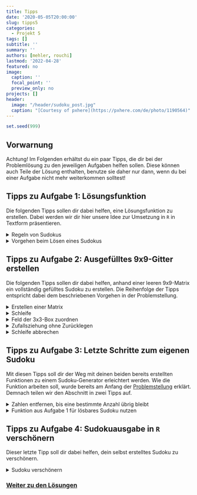 ---
title: Tipps
date: '2020-05-05T20:00:00'
slug: tipps5
categories:
  - Projekt 5
tags: []
subtitle: ''
summary: ''
authors: [mehler, rouchi]
lastmod: '2022-04-28'
featured: no
image:
  caption: ''
  focal_point: ''
  preview_only: no
projects: []
header:
  image: "/header/sudoku_post.jpg"
  caption: "[Courtesy of pxhere](https://pxhere.com/de/photo/1190564)"
---

```{r, echo=F}
set.seed(999)
```

## Vorwarnung

Achtung! Im Folgenden erhältst du ein paar Tipps, die dir bei der Problemlösung zu den jeweiligen Aufgaben helfen sollen. Diese können auch Teile der Lösung enthalten, benutze sie daher nur dann, wenn du bei einer Aufgabe nicht mehr weiterkommen solltest!


## Tipps zu Aufgabe 1: Lösungsfunktion

Die folgenden Tipps sollen dir dabei helfen, eine Lösungsfunktion zu erstellen. Dabei werden wir dir hier unsere Idee zur Umsetzung in `R` in Textform präsentieren.

<details><summary>Regeln von Sudokus</summary>

Hier soll es um das Prinzip von Sudokus gehen. In anderen Worten: Welche Regeln gibt es?
Die Regeln sind erst einmal einfach. In jeder Zeile und Spalte sowie auch in jedem der neun 3x3-Quadrate dürfen die Zahlen von 1 bis 9 jeweils nur ein Mal vorkommen.

Reihen und Spalten einzeln zu betrachten, sollte dabei kein Problem darstellen. Doch wie überprüft man das mit den 3x3-Quadraten? Für jedes Feld muss das richtige 3x3-Quadrat ausgewählt und abgeglichen werden. Auf die Lösung dieses Problems solltest du dich erst einmal konzentrieren. Wie kann man das in `R` umsetzen?

</details>
 

<details><summary>Vorgehen beim Lösen eines Sudokus</summary>

Bis hierhin sollte man sich Gedanken gemacht haben, wie man den Abgleich mit den Regeln gestalten könnte. Darauf folgt nun die Frage: Wie geht man beim Lösen eines Sudokus vor?

Um beim Lösen eines Sudokus voranzukommen, muss man nach Feldern suchen, die eindeutig besetzt werden können. Dafür gibt es zwei einfache Möglichkeiten (die schwierigeren lassen wir einmal außen vor), die wir uns am Beispiel eines beliebigen 3x3-Quadrats anschauen:

1. Ein Feld des Quadrats kann nur durch eine Zahl besetzt werden, weil alle anderen Zahlen bereits in der gleichen Zeile oder Spalte oder dem gleichen 3x3-Quadrat vorkommen.
![](/post/2020-05-05-tipps5_files/Lösungsstrategie1.png){width=50%}
2. Ein Feld des Quadrats kann deshalb besetzt werden, weil eine Zahl, die in diesem 3x3-Quadrat noch fehlt, nur an eine freie Position des Quadrats gesetzt werden kann. Das kann dann passieren, wenn jene Zahl in anderen 3x3-Quadraten bereits vorhanden ist und dadurch gewisse Zeilen und Spalten blockiert.
![](/post/2020-05-05-tipps5_files/LösungsstrategieNummer2.png){width=50%}

Versuch doch mal, den ersten Punkt in `R` umzusetzen!


Danach stellt sich die Frage: Wann soll die erstellte Funktion abgebrochen werden? - Falls du dazu keine Idee hast, kannst du dir hier einen kleine Anregung holen.

<details><summary>Abbruch der Funktion</summary>

Das 9x9-Gitter eines Sudokus hat 81 Felder. Das Ziel ist es, diese vollständig zu besetzen. Also sollte die Funktion stoppen, sobald das Sudoku 81 Zahlen enthält.

Wenn das Sudoku nicht lösbar ist, kommt es womöglich zu einem anderen Problem: die Funktion stoppt nie. Auch das solltest du in den Griff bekommen. Wenn dir nichts anderes einfällt, dann versuch doch die Durchgänge zu zählen und bei X Durchgängen zu stoppen. Natürlich sollte bis dahin klar sein, dass das Sudoku nicht lösbar ist.

</details>

*Zusatz*: Ein weiterer Punkt, den du beachten kannst, ist, dass du von deiner Funktion alle Operationen immer nur für jene Felder durchführen lässt, die noch nicht belegt sind. Das kannst du mit einer `if`-Funktion machen und es erspart dir sehr viel Zeit.

</details>


## Tipps zu Aufgabe 2: Ausgefülltes 9x9-Gitter erstellen

Die folgenden Tipps sollen dir dabei helfen, anhand einer leeren 9x9-Matrix ein vollständig gefülltes Sudoku zu erstellen. Die Reihenfolge der Tipps entspricht dabei dem beschriebenen Vorgehen in der Problemstellung.

<details><summary>Erstellen einer Matrix</summary>

Eine Matrix braucht nur Angaben zu Zeilen- und Spaltenzahl. Diese kannst du einfach mit den Argumenten `nrow` und `ncol` bestimmen. Versuch dir über die Hilfefunktion von `R` den Befehl für Matrizen anzuschauen und herauszufinden, welche Argumente du noch benötigst.

</details>

<details><summary>Schleife</summary>

Dieser Tipp soll dir dabei helfen, die richtige Schleifenart zu finden, um jedes Feld mithilfe von Zeilen- und Spaltenvariable einmal abzugehen.

Am besten benutzt du in diesem Fall die `for`-Schleife. Du kannst eine `for`-Schleife für die Zeilen 1 bis 9 erstellen und darin eine weitere `for`-Schleife für die Spalten 1 bis 9. So beginnt die Funktion in Zeile 1 und geht dann alle Felder von Spalte 1 bis Spalte 9 durch, ehe die Funktion zu Zeile 2 übergeht und dort auch alle Felder von Spalte 1 bis 9 durchgeht, bis am Ende das Feld in Zeile 9 und Spalte 9 erreicht wird.

</details>


<details><summary>Feld der 3x3-Box zuordnen</summary>

Um herauszufinden, in welchem 3x3-Quadrat du dich gerade befindest, musst du jedes Quadrat einzeln testen. Hierfür benutzen wir beispielhaft die erste Box:

- Mit dem logischen *und* `&` kannst du eine `if`-Funktion an mehrere Bedingungen knüpfen.
- Mit `is.elememt` überprüft man, ob eine Zahl Element eines bestimmten Objektes ist.

In unserem Fall steht `f` für die Zeilen und `g` für die Spalten. Wir schauen nun, ob sich das betrachtete Feld in Zeile 1 bis 3 und in Spalte 1 bis 3 befindet, was dem ersten Quadrat entsprechen würde. Wenn dies der Fall ist, speichern wir das zuvor als erstes Quadrat definierte `Qua1` in einem neuen Objekt `z`. Diese Überprüfung sollte dann mit allen Quadraten durchgeführt werden, um unter allen Umständen das richtige Quadrat zu ermitteln.

```{r, eval = F}
if (is.element(f, 1:3) & is.element(g, 1:3)) {z <- Qua1}
```

</details>


<details><summary>Zufallsziehung ohne Zurücklegen</summary>

Für die Zufallsziehung brauchst du von Anfang an zwei Variablen. In der einen definierst du, aus welchen Zahlen gezogen werden sollen (am Anfang immer 1 bis 9); nennen wir sie `b`. In der anderen speicherst du die ausgeloste Zahl; nennen wir sie `a`. Nun muss in der ersten Variable (`b`) die benutzte Zahl `a` immer wieder ausgeschlossen werden. Das Ganze kann man mit `subset` machen, indem alle Zahlen von `b`, die ungleich `a` sind, wieder in `b` übernommen werden. So befinden sich mit jedem Durchgang für ein Feld eine Zahl weniger im Objekt `b`.

</details>


<details><summary>Schleife abbrechen</summary>

Wenn der Füllversuch des Sudoku an einer Stelle nicht mehr nach den Regeln möglich ist, dann sollte die Funktion erneut bei einer leeren 9x9-Matrix mit dem Füllen beginnen. Das ist dann der Fall, wenn in einem Feld alle 9 Zahlen probiert wurden und nicht eingesetzt werden konnten. In Folge dessen ist die Länge des Vektors `b` = 0. Mithilfe dieser Information solltest du einen `break`-Befehl erstellen, den du zum Abbruch dreier Schleifen an der richtigen Stelle einsetzen musst: die `repeat`-Schleife zum Einsetzen einer zufälligen Zahl in das betrachtete Feld muss beendet werden und die beiden `for`-Schleifen, die ansonsten trotzdem noch alle weiteren Felder durchgehen würden.

</details>


## Tipps zu Aufgabe 3: Letzte Schritte zum eigenen Sudoku

Mit diesen Tipps soll dir der Weg mit deinen beiden bereits erstellten Funktionen zu einem Sudoku-Generator erleichtert werden. Wie die Funktion arbeiten soll, wurde bereits am Anfang der [Problemstellung](/post/problemstellung5) erklärt. Demnach teilen wir den Abschnitt in zwei Tipps auf. 

<details><summary>Zahlen entfernen, bis eine bestimmte Anzahl übrig bleibt</summary>

In diesem Tipp soll es darum gehen, wie wir von einem vollständig gefüllten Sudoku-Gitter so lange Zahlen entfernen, bis eine bestimmte Anzahl an Zahlen im Gitter übrig geblieben ist (Anmerkung: Wähle am besten eine Anzahl zwischen 25 und 40).

Wichtig: Speichere dir das vollständige Gitter in einem zweiten Objekt ab, sonst geht es dir im Folgenden verloren und du musst immer wieder ein neues erstellen.

Zunächst einmal musst du dir überlegen, wie du wiederholt Zahlen aus dem Gitter löschen kannst bzw. durch `NA` ersetzen kannst. 

Hast du das geschafft, solltest du überlegen, welche Zahlen du löschen willst. Im Vorhinein spezifische Felder auszuwählen, wäre sehr aufwendig und könnte auch in einem unlösbaren Sudoku enden. Die Feld-Koordinate aus Zeile und Spalte sollte also zufällig gewählt sein.

Bist du damit fertig, erfüllt die Funktion schon fast ihren Zweck. Es fehlt nur noch die Bedingung, mit der du sie beendest. Probier das erst einmal selbst!

<details><summary>Erstellen der Bedingung</summary>

Es könnte problematisch sein, die Anzahl der Wiederholungen der Funktion einfach zu begrenzen, da zufällig mehrfach das selbe Feld ausgewählt werden könnte (Das ist bei 50 zu löschenden Zahlen sogar sehr wahrscheinlich!). Aus diesem Grund solltest du hier mit der Anzahl der Zahlen arbeiten, die jeweils nach dem Löschen im Sudoku übrig geblieben sind. Das Ziel sollte also sein, die Funktion dann zu beenden, wenn nur noch `XX` Zahlen im Gitter übrig sind.

</details>

</details>


<details><summary>Funktion aus Aufgabe 1 für lösbares Sudoku nutzen</summary>

Zu diesem Zeitpunkt sollte man ein Sudoku-Gitter mit einer beliebigen Anzahl an Zahlen erstellt haben. Jetzt soll es darum gehen, die Funktion aus Tipp 1 (die Lösungsfunktion) sowie einige Ergänzungen so in eine neue Funktion zu implementieren, dass die Funktion ein lösbares Sudoku generiert.

Zu diesem Zeitpunkt gibt es zwei Möglichkeiten:

1. Das Sudoku ist mit der Lösungsfunktion lösbar.
2. Das Sudoku ist mit der Lösungsfunktion nicht lösbar.


Wenn 1. zutrifft, sollte die Funktion stoppen. Das erstellte Sudoku war lösbar und muss nur noch abgerufen werden. Wichtig ist dabei natürlich, dass du es vor dem Lösungsversuch in einer neuen Variable abgespeichert hast!

Wenn 2. zutrifft, sollte die Funktion komplett von vorne anfangen und von dem am Anfang erstellten vollständigen Gitter erneut zufällig Zahlen entfernen. Damit das Ganze automatisch abläuft, musst du die Funktion aus Tipp 1 sowie die Lösungsfunktion in eine Schleife packen.

Das Endergebnis sollte eine Schleife sein, die anhand eines vollständigen 9x9-Sudoku-Gitters ein lösbares Sudoku mit X gegebenen Zahlen generiert. 


**Anmerkung**: Je weniger Zahlen gegeben sein sollen, desto länger wird der Vorgang andauern. Außerdem nutzt die von uns (in den Lösungen) erstellte Lösungsfunktion nur eine Lösungsstrategie von vielen. Deshalb ist ihre Fähigkeit beschränkt.  

</details>


## Tipps zu Aufgabe 4: Sudokuausgabe in `R` verschönern

Dieser letzte Tipp soll dir dabei helfen, dein selbst erstelltes Sudoku zu verschönern. 

<details><summary>Sudoku verschönern</summary>

Unser Ausgangspunkt ist vergleichbar mit einem normalen Datensatz aus einem Experiment. Nur möchten wir diesen Datensatz nun irgendwie abbilden. Abbildungen zum Veranschaulichen von Daten kann man mithilfe von Plots erstellen. Diese sind jedoch eher nicht für die Darstellung von Matrizen geeignet; wir sind also auf der Suche nach Plots für Matrizen.

Eine mögliche Lösung dafür stellt das Paket `plot.matrix` dar. Lade jenes Paket herunter und plotte dein Sudoku einmal ohne weitere Argumente.
![](/post/2020-05-05-tipps5_files/Sudoku vor der Bearbeitung.png)

Das Ergebnis ist schon einmal vielversprechend: Es erscheint ein Koordinatensystem, das mit einem teilweise gefärbten Gitter durchsetzt ist. Einige Bearbeitungsschritte sind nötig, um das zu einem Sudoku zu verwandeln:

- Schreibe eine neue Überschrift!
- Entferne die Beschriftungen von den Achsen!
- Entferne die Achsen!
- Weise jeder Zahl eine eigene Farbe zu!
- Entferne das Gitter!
- Lass die Zahlen in den Feldern anzeigen!
- Entferne das `+` vor den Zahlen!
- Formatiere die `NA`-Felder neu in leere weiße Felder!

Viele dieser Formatierung sind auf den Websites in der [Problemstellung](/post/problemstellung5) beschrieben. Falls du nicht weiter weißt, schaue dich auch noch auf anderen Seiten um.

Offen bleibt das Gitter-Problem. Normale Sudokus haben verstärkte Rahmen um die 3x3-Quadrate. Eine etwas aufwendige Möglichkeit zur Umsetzung bietet die `abline`-Funktion in `R`. Diese fügt einzelne, formatierbare Linien in die Abbildung ein. Weitere Erklärungen zu dieser Funktion findest du in der `R`-internen Hilfefunktion oder [hier](https://rdrr.io/r/graphics/abline.html).

</details>

### [Weiter zu den Lösungen](/post/loesungen5/)
